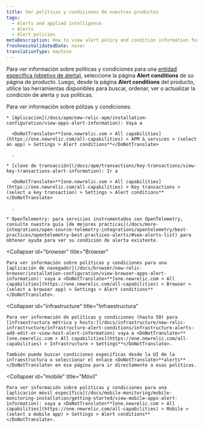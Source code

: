 ```yaml
---
title: Ver políticas y condiciones de nuestros productos
tags:
  - Alerts and applied intelligence
  - Alerts
  - Alert policies
metaDescription: How to view alert policy and condition information for the selected entity from its New Relic product instead of through alerts.
freshnessValidatedDate: never
translationType: machine
---
```


Para ver información sobre políticas y condiciones para una [entidad específica (objetivo de alerta)](/docs/using-new-relic/welcome-new-relic/get-started/glossary#entity), seleccione la página <DoNotTranslate>**Alert conditions**</DoNotTranslate> de su página de producto. Luego, desde la página <DoNotTranslate>**Alert conditions**</DoNotTranslate> del producto, utilice las herramientas disponibles para buscar, ordenar, ver o actualizar la condición de alerta y sus políticas.

<CollapserGroup>
  <Collapser
    id="apm"
    title="APM y servicios"
  >
    Para ver información sobre pólizas y condiciones:

    * [Aplicación](/docs/apm/new-relic-apm/installation-configuration/view-apps-alert-information): Vaya a

      <DoNotTranslate>**[one.newrelic.com > All capabilities](https://one.newrelic.com/all-capabilities) > APM & services > (select an app) > Settings > Alert conditions**</DoNotTranslate>

      .

    * [clave de transacción](/docs/apm/transactions/key-transactions/view-key-transactions-alert-information): Ir a

      <DoNotTranslate>**[one.newrelic.com > All capabilities](https://one.newrelic.com/all-capabilities) > Key transactions > (select a key transaction) > Settings > Alert conditions**</DoNotTranslate>

      .

    * OpenTelemetry: para servicios instrumentados con OpenTelemetry, consulte nuestra guía [de mejores prácticas](/docs/more-integrations/open-source-telemetry-integrations/opentelemetry/best-practices/opentelemetry-best-practices-alerts/#see-alerts-list) para obtener ayuda para ver su condición de alerta existente.
  </Collapser>

  <Collapser
    id="browser"
    title="Browser"
  >
    Para ver información sobre políticas y condiciones para una [aplicación de navegador](/docs/browser/new-relic-browser/installation-configuration/view-browser-apps-alert-information): vaya a <DoNotTranslate>**[one.newrelic.com > All capabilities](https://one.newrelic.com/all-capabilities) > Browser > (select a browser app) > Settings > Alert conditions**</DoNotTranslate>.
  </Collapser>

  <Collapser
    id="infrastructure"
    title="Infraestructura"
  >
    Para ver información de políticas y condiciones (hasta 50) para [infraestructura métrica y hosts:](/docs/infrastructure/new-relic-infrastructure/infrastructure-alert-conditions/infrastructure-alerts-add-edit-or-view-host-alert-information) vaya a <DoNotTranslate>**[one.newrelic.com > All capabilities](https://one.newrelic.com/all-capabilities) > Infrastructure > Settings**</DoNotTranslate>.

    También puede buscar condiciones específicas desde la UI de la infraestructura o seleccionar el enlace <DoNotTranslate>**alerts**</DoNotTranslate> en esa página para ir directamente a esas políticas.
  </Collapser>

  <Collapser
    id="mobile"
    title="Móvil"
  >
    Para ver información sobre políticas y condiciones para una [aplicación móvil específica](/docs/mobile-monitoring/mobile-monitoring-installation/getting-started/view-mobile-apps-alert-information): vaya a <DoNotTranslate>**[one.newrelic.com > All capabilities](https://one.newrelic.com/all-capabilities) > Mobile > (select a mobile app) > Settings > Alert conditions**</DoNotTranslate>.
  </Collapser>
</CollapserGroup>